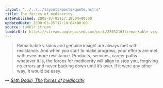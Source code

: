 ```yaml
---
layout: "../../../layouts/posts/quote.astro"
title: The forces of mediocrity
datePublished: 2008-03-05T17:18:04+00:00
updatedDate: 2008-03-05T17:18:04+00:00
source: tumblr stream
tumblrUrl: https://stream.anglepoised.com/post/28032167/remarkable-visions-and-genuine-insight-are-always
---
```


> Remarkable visions and genuine insight are always met with resistance. And when you start to make progress, your efforts are met with even more resistance. Products, services, career paths&hellip; whatever it is, the forces for mediocrity will align to stop you, forgiving no errors and never backing down until it&rsquo;s over. If it were any other way, it would be easy.

— <cite>[Seth Godin, _The forces of mediocrity_](https://seths.blog/2008/03/the-forces-of-m/)</cite>
